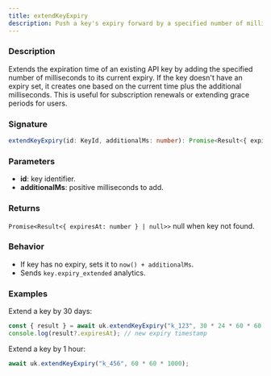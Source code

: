 ```yaml
---
title: extendKeyExpiry
description: Push a key's expiry forward by a specified number of milliseconds.
---
```


### Description

Extends the expiration time of an existing API key by adding the specified number of milliseconds to its current expiry. If the key doesn't have an expiry set, it creates one based on the current time plus the additional milliseconds. This is useful for subscription renewals or extending grace periods for users.

### Signature

```ts
extendKeyExpiry(id: KeyId, additionalMs: number): Promise<Result<{ expiresAt: number } | null>>
```

### Parameters

- **id**: key identifier.
- **additionalMs**: positive milliseconds to add.

### Returns

`Promise<Result<{ expiresAt: number } | null>>` null when key not found.

### Behavior

- If key has no expiry, sets it to `now() + additionalMs`.
- Sends `key.expiry_extended` analytics.

### Examples

Extend a key by 30 days:

```ts
const { result } = await uk.extendKeyExpiry("k_123", 30 * 24 * 60 * 60 * 1000);
console.log(result?.expiresAt); // new expiry timestamp
```

Extend a key by 1 hour:

```ts
await uk.extendKeyExpiry("k_456", 60 * 60 * 1000);
```



